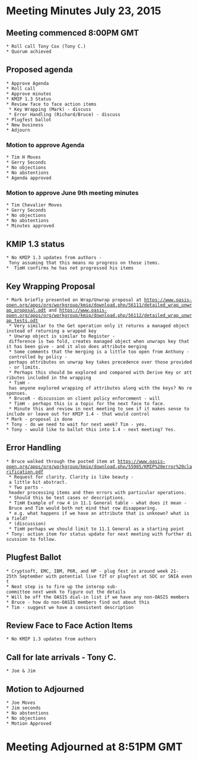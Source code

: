 = Meeting Minutes July 23, 2015 =
== Meeting commenced 8:00PM GMT ==
 * Roll call Tony Cox (Tony C.)
 * Quorum achieved

== Proposed agenda ==
 * Approve Agenda
 * Roll call
 * Approve minutes
 * KMIP 1.3 Status
 * Review face to face action items
  * Key Wrapping (Mark) - discuss
  * Error Handling (Richard/Bruce) - discuss
 * Plugfest ballot
 * New business
 * Adjourn
 
=== Motion to approve Agenda ===
 * Tim H Moves
 * Gerry Seconds
 * No objections
 * No abstentions
 * Agenda approved 

=== Motion to approve June 9th meeting minutes ===
 * Tim Chevalier Moves
 * Gerry Seconds
 * No objections
 * No abstentions
 * Minutes approved

== KMIP 1.3 status ==
 * No KMIP 1.3 updates from authors - Tony assuming that this means no progress on those items.
 *  TimH confirms he has not progressed his items 

== Key Wrapping Proposal ==
 * Mark briefly presented on Wrap/Unwrap proposal at [[https://www.oasis-open.org/apps/org/workgroup/kmip/download.php/56111/detailed_wrap_unwrap_proposal.odt]] and [[https://www.oasis-open.org/apps/org/workgroup/kmip/download.php/56112/detailed_wrap_unwrap_tests.odt]]
  * Very similar to the Get operation only it returns a managed object instead of returning a wrapped key
  * Unwrap object is similar to Register - difference is two fold, creates managed object when unwraps key that it has been give - and it also does attribute merging
  * Some comments that the merging is a little too open from Anthony - controlled by policy - perhaps attributes on unwrap key takes precedence over those provided - or limits.
  * Perhaps this should be explored and compared with Derive Key or attributes included in the wrapping
  * TimH - has anyone explored wrapping of attributes along with the keys? No responses.
  * BruceR - discussion on client policy enforcement - will 
  * TimH - perhaps this is a topic for the next face to face.
  * Minute this and review in next meeting to see if it makes sense to include or leave out for KMIP 1.4 - that would control 
 * Mark - proposal is done
 * Tony - do we need to wait for next week? Tim - yes.
 * Tony - would like to ballot this into 1.4 - next meeting? Yes.

== Error Handling ==
 * Bruce walked through the posted item at [[https://www.oasis-open.org/apps/org/workgroup/kmip/download.php/55985/KMIP%20error%20clarification.pdf]]
  * Request for clarity. Clarity is like beauty - a little bit abstract. 
  * Two parts - header processing items and then errors with particular operations.
  * Should this be test cases or descriptions.
  * TimH Example of row 4 in 11.1 General table - what does it mean - Bruce and Tim would both not mind that row disappearing.
  * e.g. what happens if we have an attribute that is unknown? what is a field?
  * (discussion)
  * TimH perhaps we should limit to 11.1 General as a starting point
 * Tony: action item for status update for next meeting with further discussion to follow.

== Plugfest Ballot ==
 * Cryptsoft, EMC, IBM, P6R, and HP - plug fest in around week 21-25th September with potential live f2f or plugfest at SDC or SNIA event
 * Next step is to fire up the interop sub-committee next week to figure out the details
 * Will be off the OASIS dial-in list if we have any non-OASIS members
 * Bruce - how do non-OASIS members find out about this
 * Tim - suggest we have a consistent description

== Review Face to Face Action Items ==
 * No KMIP 1.3 updates from authors

== Call for late arrivals - Tony C. ==
 * Joe & Jim
 
== Motion to Adjourned ==
 * Joe Moves
 * Jim seconds
 * No abstentions
 * No objections
 * Motion Approved
 
= Meeting Adjourned at 8:51PM GMT =
